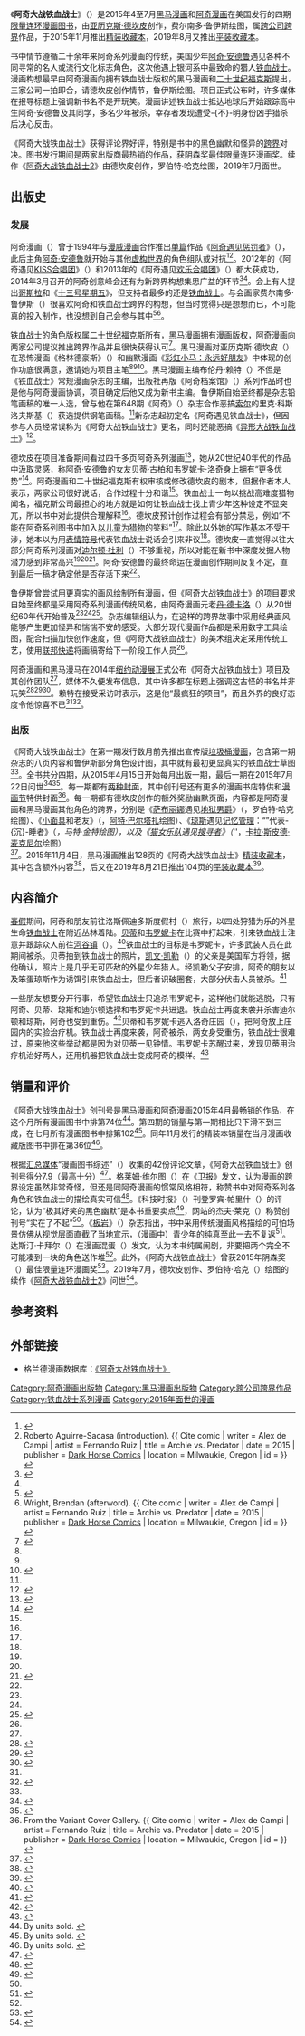 {{noteTA
|G1=Movie
|G2=Show
|1=zh-hk:鐵血戰士; zh-tw:終極戰士; zh-cn:铁血战士;
|2=zh-tw:制裁者; zh-hk:懲罰者; zh-cn:惩罚者;
}}
{{Infobox comic book title 
|image               = ArchieVsPredator1.png
|caption             = 费尔南多·鲁伊斯绘制的《阿奇大战铁血战士》第一期封面
|publisher           = {{Plainlist|
* [[黑马漫画|黑马漫画]]
* [[阿奇漫画|阿奇漫画]]}}
|date                 = 2015年四月至七月
|startmo             = 
|startyr             = 
|endmo               = 
|endyr               = 
|issues              = 四
|main_char_team      = {{Plainlist|
* [[阿奇·安德鲁|阿奇·安德鲁]]
* [[铁血战士_(虚构生物)|铁血战士]]}}
|writers             = [[亚历克斯·德坎皮|亚历克斯·德坎皮]]
|artists             = 费尔南多·鲁伊斯
|pencillers          = 费尔南多·鲁伊斯
|inkers              = 里克·科斯洛夫斯基
|letterers           = [[约翰·沃克曼|约翰·沃克曼]]
|colorists           = 杰森·米勒
|creative_team_month =
|creative_team_year  =
|creators            =
|TPB                 = 精装书
|ISBN                = 1616558059
|TPB1 = 平装书
|ISBN1 = 1506714668
|subcat              = 黑马漫画
|sort                = 阿奇大战铁血战士
}}
《'''阿奇大战铁血战士'''》（{{lang-en|''Archie vs. Predator''}}）是2015年4至7月[[黑马漫画|黑马漫画]]和[[阿奇漫画|阿奇漫画]]在美国发行的四期[[限量连环漫画|限量连环]][[漫画书|漫画图书]]，由[[亚历克斯·德坎皮|亚历克斯·德坎皮]]创作，费尔南多·鲁伊斯绘图，属[[跨公司跨界|跨公司跨界]]作品，于2015年11月推出[[精装书|精装收藏本]]，2019年8月又推出[[平装书|平装收藏本]]。

书中情节遵循二十余年来阿奇系列漫画的传统，美国少年[[阿奇·安德鲁|阿奇·安德鲁]]遇见各种不同寻常的名人或流行文化标志角色，这次他遇上银河系中最致命的猎人[[铁血战士_(虚构生物)|铁血战士]]。漫画构想最早由阿奇漫画向拥有铁血战士版权的黑马漫画和[[二十世纪影业|二十世纪福克斯]]提出，三家公司一拍即合，请德坎皮创作情节，鲁伊斯绘图。项目正式公布时，许多媒体在报导标题上强调新书名不是开玩笑。漫画讲述铁血战士抵达地球后开始跟踪高中生阿奇·安德鲁及其同学，多名少年被杀，幸存者发现遭受-{不}-明身份凶手猎杀后决心反击。

《阿奇大战铁血战士》获得评论界好评，特别是书中的黑色幽默和怪异的[[跨界作品|跨界]]对决。图书发行期间是两家出版商最热销的作品，获阴森奖最佳限量连环漫画奖。续作《[[阿奇大战铁血战士2|阿奇大战铁血战士2]]》由德坎皮创作，罗伯特·哈克绘图，2019年7月面世。

== 出版史 ==

=== 发展 ===
阿奇漫画（{{lang|en|Archie Comics}}）曾于1994年与[[漫威漫画|漫威漫画]]合作推出[[单篇|单篇]]作品《[[阿奇遇见惩罚者|阿奇遇见惩罚者]]》（''{{lang|en|Archie Meets the Punisher}}''），此后主角[[阿奇·安德鲁|阿奇·安德鲁]]就开始与其他[[虚构世界|虚构世界]]的角色组队或对抗<ref name="announcement">{{cite news | last = C. | first = Ron | accessdate = 2020-07-28 | website = Archie Comics | url = http://archiecomics.com/archie-comics-and-dark-horse-unveil-the-unthinkable-archie-meets-predator/ | title = Archie Comics And Dark Horse Unveil The Unthinkable: Archie Meets Predator | date = 2014-10-09 | archiveurl = https://web.archive.org/web/20191123063716/http://archiecomics.com/archie-comics-and-dark-horse-unveil-the-unthinkable-archie-meets-predator/ | archivedate = 2019-11-23}}</ref><ref name="HCintro">Roberto Aguirre-Sacasa (introduction). {{ Cite comic | writer = Alex de Campi | artist = Fernando Ruiz | title = Archie vs. Predator | date = 2015 | publisher = [[黑马漫画|Dark Horse Comics]] | location = Milwaukie, Oregon | id = {{ISBN|1616558059}}}}</ref>。2012年的《阿奇遇见[[Kiss合唱团|KISS合唱团]]》（{{lang|en|''Archie meets KISS''}}）和2013年的《阿奇遇见[[欢乐合唱团|欢乐合唱团]]》（{{lang|en|''Archie meets Glee''}}）都大获成功，2014年3月召开的阿奇创意峰会还有为新跨界构想集思广益的环节<ref name="dailydead">{{cite news | publisher = Daily Dead Media | access-date = 2020-07-28 | archiveurl = https://web.archive.org/web/20181112223426/https://dailydead.com/comic-con-2015-interview-alex-de-campi-talks-archie-vs-predator/ | url = https://dailydead.com/comic-con-2015-interview-alex-de-campi-talks-archie-vs-predator/ | title = Comic-Con 2015 Interview: Alex de Campi Talks Archie VS. Predator | last = Anderson | first = Derek | date = 2015-07-14 | website = Daily Dead | archivedate = 2018-11-12 | deadurl = no}}</ref><ref name="CA int" />。会上有人提出[[哥斯拉|哥斯拉]]和《[[十三号星期五_(电影)|十三号星期五]]》，但支持者最多的还是[[铁血战士_(虚构生物)|铁血战士]]。与会画家费尔南多·鲁伊斯（{{lang|en|Fernando Ruiz}}）很喜欢阿奇和铁血战士跨界的构想，但当时觉得只是想想而已，不可能真的投入制作，也没想到自己会参与其中<ref name="CA int">{{cite web | url = https://comicsalliance.com/fernando-ruiz-archie-vs-predator-interview/ | title = 'I'm Drawing Archie Fighting A Freakin' Predator': Fernando Ruiz Talks 'Archie Vs Predator' | last = Sims | first = Chris | date = 2015-03-06 | website = Comics Alliance | access-date = 2020-07-28 | archive-date = 2019-02-20 | deadurl = no | archive-url = https://web.archive.org/web/20190220164246/http://comicsalliance.com/fernando-ruiz-archie-vs-predator-interview/}}</ref><ref name="HCafter">Wright, Brendan (afterword). {{ Cite comic | writer = Alex de Campi | artist = Fernando Ruiz | title = Archie vs. Predator | date = 2015 | publisher = [[黑马漫画|Dark Horse Comics]] | location = Milwaukie, Oregon | id = {{ISBN|1616558059}}}}</ref>。

铁血战士的角色版权属[[二十世纪影业|二十世纪福克斯]]所有，[[黑马漫画|黑马漫画]]拥有漫画版权，阿奇漫画向两家公司提议推出跨界作品并且很快获得认可<ref>{{cite web | access-date = 2020-07-28 | archiveurl = https://web.archive.org/web/20200626232652/https://www.cbr.com/exclusive-richardson-looks-to-dark-horses-2015-future/ | url = https://www.cbr.com/exclusive-richardson-looks-to-dark-horses-2015-future/ | title = Exclusive: Richardson Looks to Dark Horse's 2015 Future | last = Sunu | first = Steve | date = 2014-11-26 | website = Comic Book Resources | deadurl = no | archivedate = 2020-06-26}}</ref>。黑马漫画对亚历克斯·德坎皮（{{lang|en|Alex de Campi}}）在恐怖漫画《格林德豪斯》（{{lang|en|''Grindhouse''}}）和幽默漫画《[[彩虹小馬：友情就是魔法_(漫畫)#永遠好朋友（2014年1月～2017年4月）|彩虹小马：永远好朋友]]》中体现的创作功底很满意，邀请她为项目主笔<ref name="dailydead" /><ref name="HCafter" /><ref>{{cite web | url = https://www.wickedhorror.com/features/interviews/alex-de-campi-talks-horror-comics/ | title = Exclusive Interview: Alex de Campi on Horror Comics | last = Emm | first = Fox | date = 2016-01-07 | website = Wicked Horror | access-date = 2020-07-28 | archivedate = 2019-04-28 | deadurl = no | archiveurl = https://web.archive.org/web/20190428162445/http://wickedhorror.com/features/interviews/alex-de-campi-talks-horror-comics/}}</ref>。黑马漫画主编布伦丹·赖特（{{lang|en|Brendan Wright}}）不但是《铁血战士》常规漫画杂志的主编，出版社再版《阿奇档案馆》（{{lang|en|''Archie Archives''}}）系列作品时也是他与阿奇漫画协调，项目确定后他又成为新书主编。鲁伊斯自始至终都是杂志铅笔画稿的唯一人选，曾与他在第648期《阿奇》（{{lang|en|''Archie''}}）杂志合作恶搞[[索尔_(漫威漫画)|索尔]]的里克·科斯洛夫斯基（{{lang|en|Rich Koslowski}}）获选提供钢笔画稿。<ref name="HCafter" />新杂志起初定名《阿奇遇见铁血战士》，但因参与人员经常误称为《阿奇大战铁血战士》更名，同时还能恶搞《[[异形大战铁血战士|异形大战铁血战士]]》<ref name="comicbook">{{cite web | deadurl = no | archiveurl = https://web.archive.org/web/20200626215206/https://comicbook.com/news/archie-vs-predator-writer-alex-de-campi-promises-horribly-gory-v/ | title = Exclusive: Archie Vs. Predator's Alex de Campi Promises "Horribly Gory, Very Wrong, and Funny" Story | last = Siegel | first = Lucas | date = 2015-04-14 | website = ComicBook.com | url = https://web.archive.org/web/20200626215206/https://comicbook.com/news/archie-vs-predator-writer-alex-de-campi-promises-horribly-gory-v/ | access-date = 2020-07-29 | archivedate = 2020-06-26}}</ref>。

德坎皮在项目准备期间看过四千多页阿奇系列漫画<ref name="dc int">{{cite web | url = https://comicsalliance.com/alex-de-campi-archie-vs-predator-interview/ | title = They're all a little unbalanced: Alex de Campi talks 'Archie vs. Predator' | last = Sims | first = Chris | date = 2015-04-28 | website = Comics Alliance | access-date = 2020-07-29 | publisher = Townsquare Media | archive-date = 2019-04-22 | deadurl = no | archive-url = https://web.archive.org/web/20190422034247/https://comicsalliance.com/alex-de-campi-archie-vs-predator-interview/}}</ref>，她从20世纪40年代的作品中汲取灵感，称阿奇·安德鲁的女友[[贝蒂·古柏|贝蒂·古柏]]和[[韦罗妮卡·洛奇|韦罗妮卡·洛奇]]身上拥有“更多优势”<ref>{{cite news | publisher = Gannett Satellite Information Network | deadurl = no | archiveurl = https://web.archive.org/web/20200626223200/https://www.usatoday.com/story/life/movies/2014/10/09/archie-meets-predator-comic-book-exclusive/16954799/ | title = Archie Meets Predator a mash-up for the ages | last = Truitt | url = https://www.usatoday.com/story/life/movies/2014/10/09/archie-meets-predator-comic-book-exclusive/16954799/# | first = Brian | date = 2014-10-09 | newspaper = [[今日美国|USA Today]] | access-date = 2020-07-29 | archivedate = 2020-06-26}}</ref>。阿奇漫画和二十世纪福克斯有权审核或修改德坎皮的剧本，但据作者本人表示，两家公司很好说话，合作过程十分和谐<ref name="dc int" />。铁血战士一向以挑战高难度猎物闻名，福克斯公司最担心的地方就是如何让铁血战士找上青少年这种设定不显突兀，所以书中对此提供合理解释<ref name="HCafter" />。德坎皮预计创作过程会有部分禁忌，例如“不能在阿奇系列图书中加入[[儿童性虐待|以儿童为猎物]]的笑料”<ref name="comicbook" />。除此以外她的写作基本不受干涉，她本以为用[[绘文字|表情符号]]代表铁血战士说话会引来非议<ref name="comicbook" />。德坎皮一直觉得以往大部分阿奇系列漫画对[[迪尔顿·杜利|迪尔顿·杜利]]（{{lang|en|Dilton Doiley}}）不够重视，所以对能在新书中深度发掘人物潜力感到非常高兴<ref name="dailydead" /><ref name="dc int" /><ref>{{cite web | archive-date = 2016-05-08 | deadurl = yes | access-date = 2016-05-08 | date = 2015-07-15 | url = http://emertainmentmonthly.com/2015/07/15/sdcc-2015-archie-vs-predator-writer-alex-de-campi-on-the-onslaught-in-riverdale/ | title = SDCC 2015: Archie vs. Predator Writer Alex de Campi on the Onslaught in Riverdale | last = Moccio | first = Michael | website = Emertainment Monthly | archive-url = https://web.archive.org/web/20160508111024/http://emertainmentmonthly.com/2015/07/15/sdcc-2015-archie-vs-predator-writer-alex-de-campi-on-the-onslaught-in-riverdale/}}</ref>。阿奇·安德鲁的最终命运在漫画创作期间反复不定，直到最后一稿才确定他是否存活下来<ref name="HCafter" />。

鲁伊斯曾尝试用更真实的画风绘制所有漫画，但《阿奇大战铁血战士》的项目要求自始至终都是采用阿奇系列漫画传统风格，由阿奇漫画元老[[丹·德卡洛|丹·德卡洛]]（{{lang|en|Dan DeCarlo}}）从20世纪60年代开始普及<ref name="CA int" /><ref name="HCafter" /><ref name="ddc">{{cite web | url = https://www.cbr.com/dan-decarlo-dead-at-age-of-82-artist-defined-archie-comics-style-for-decades/ | title = Dan DeCarlo Dead at Age of 82: Artist Defined Archie Comics Style for Decades | publisher = Comic Book Resources | date = 2001-12-20 | accessdate = 2020-07-29 | archivedate = 2017-11-17 | archiveurl = https://web.archive.org/web/20171117065707/https://www.cbr.com/dan-decarlo-dead-at-age-of-82-artist-defined-archie-comics-style-for-decades/ | deadurl = no}}</ref>。杂志编辑组认为，在这样的跨界故事中采用经典画风能够产生更加怪异和惴惴不安的感受。大部分现代漫画作品都是采用数字工具绘图，配合扫描加快创作速度，但《阿奇大战铁血战士》的美术组决定采用传统工艺，使用[[联邦快递|联邦快递]]将画稿寄给下一阶段工作人员<ref name="HCafter" />。

阿奇漫画和黑马漫马在2014年[[纽约动漫展|纽约动漫展]]正式公布《阿奇大战铁血战士》项目及其创作团队<ref name="announcement" />，媒体不久便发布信息，其中许多都在标题上强调这古怪的书名并非玩笑<ref>{{cite web | url = http://www.newsarama.com/22349-archie-vs-predator-no-really.html | title = Archie vs. Predator ... No, Really | last = Arrant | first = Chris | date = 2014-10-09 | website = Newsarama | access-date = 2018-11-12 | archiveurl = https://web.archive.org/web/20181112141451/https://www.newsarama.com/22349-archie-vs-predator-no-really.html | archivedate = 2018-11-12 | deadurl = yes}}</ref><ref>{{cite web | website = Headlines and Global News | archiveurl = https://web.archive.org/web/20190422015336/http://www.hngn.com/articles/60108/20150114/archie-vs-predator-is-a-real-thing-and-its-coming-soon-see-it.htm | title = 'Archie vs. Predator' Is a Real Thing and It's Coming Soon | deadurl = no | url = http://www.hngn.com/articles/60108/20150114/archie-vs-predator-is-a-real-thing-and-its-coming-soon-see-it.htm | last = Bonner | first = Jerry | date = 2015-01-14 | access-date = 2020-07-29 | archivedate = 2019-04-22}}</ref><ref>{{cite web | url = https://www.comicsbeat.com/archie-vs-predator/ | title = Archie vs... Predator? | last = MacDonald | first = Heidi | date = 2014-10-09 | website = The Beat | access-date = 2020-07-29 | archiveurl = https://web.archive.org/web/20190422034730/https://www.comicsbeat.com/archie-vs-predator/ | deadurl = no | archivedate = 2019-04-22}}</ref>。赖特在接受采访时表示，这是他“最疯狂的项目”，而且外界的良好态度令他惊喜不已<ref name="HCafter" /><ref>{{cite web | title = Brendan Wright, Editor Of Mind MGMT, Grindhouse, Archie vs Predator, leaves Dark Horse | first = Hannah | date = 2015-09-01 | website = Bleeding Cool News | access-date = 2020-07-29 | archiveurl = https://web.archive.org/web/20181112181505/https://www.bleedingcool.com/2015/09/01/brendan-wright-editor-of-mind-mgmt-grindhouse-archie-vs-predator-leaves-dark-horse/ | last = Means-Shannon | archivedate = 2018-11-12 | url = https://bleedingcool.com/comics/recent-updates/brendan-wright-editor-of-mind-mgmt-grindhouse-archie-vs-predator-leaves-dark-horse/ | deadurl = no}}</ref>。

=== 出版 ===
《阿奇大战铁血战士》在第一期发行数月前先推出宣传版[[垃圾桶漫画|垃圾桶漫画]]，包含第一期杂志的八页内容和鲁伊斯部分角色设计图，其中就有最初更显真实的铁血战士草图<ref name="CA int" />。全书共分四期，从2015年4月15日开始每月出版一期，最后一期在2015年7月22日问世<ref name="ign1">{{cite web | last = Lake | first = Jeff | title = Archie vs. Predator #1 Review | url = https://www.ign.com/articles/2015/04/16/archie-vs-predator-1-review | work = [[IGN|IGN]] | accessdate = 2020-07-29 | date = 2015-04-15 | archivedate = 2019-11-22 | deadurl = no | archiveurl = https://web.archive.org/web/20191122070434/https://www.ign.com/articles/2015/04/16/archie-vs-predator-1-review}}</ref><ref name="CB4">{{cite web | last = Cabeal | first = Dustin | title = Review: Archie vs. Predator #4 | url = https://comicbastards.com/comics/review-archie-vs-predator-4/ | work = Comic Bastards | accessdate = 2020-07-29 | date = 2015-07-22}}</ref>。每一期都有[[变体封面|两种封面]]，其中创刊号还有更多的漫画书店特供和[[漫画节|漫画节]]特供封面<ref>From the Variant Cover Gallery. {{ Cite comic | writer = Alex de Campi | artist = Fernando Ruiz | title = Archie vs. Predator | date = 2015 | publisher = [[黑马漫画|Dark Horse Comics]] | location = Milwaukie, Oregon | id = {{ISBN|1616558059}}}}</ref>。每一期都有德坎皮创作的额外奖励幽默页面，内容都是阿奇漫画和黑马漫画其他角色的跨界，分别是《[[萨布丽娜的惊心冒险|萨布丽娜]]遇见[[地狱男爵|地狱男爵]]》（{{lang|en|''Sabrina Meets Hellboy''}}，罗伯特·哈克绘图）、《[[面具_(漫画)|小面具]]和老友》（{{lang|en|''Little Mask and his Pals''}}，[[阿特·巴尔塔扎|阿特·巴尔塔扎]]绘图）、《[[笨蛋琼斯|琼斯]]遇见[[记忆管理|记忆管理]]：“{{lang|en|S}}”代表-{沉}-睡者》（''{{lang|en|Jones Meets MIND MGMT: "S" is for Sleeper''}}，马特·金特绘图），以及《[[猫女乐队|猫女乐队]]遇见[[搜寻者|搜寻者]]》（''{{lang|en|Josie and the Pussycats Meet Finder}}''，[[卡拉·斯皮德·麦克尼尔|卡拉·斯皮德·麦克尼尔]]绘图）<ref>{{cite web | access-date = 2020-07-29 | archiveurl = https://web.archive.org/web/20190919082301/http://www.adventuresinpoortaste.com/2015/11/05/archie-vs-predator-hc-review/ | url = https://aiptcomics.com/2015/11/05/archie-vs-predator-hc-review/ | title = Is It Good? Archie vs. Predator HC Review | last = Silber | first = Gregory Paul | date = 2015-11-05 | website = Adventures in Poor Taste | deadurl = no | archivedate = 2019-09-19}}</ref>。2015年11月4日，黑马漫画推出128页的《阿奇大战铁血战士》[[精装书|精装收藏本]]，其中包含额外内容<ref>{{cite press release | url = https://www.darkhorse.com/Books/28-168/Archie-vs-Predator-HC | archivedate = 2020-06-27 | archiveurl = https://web.archive.org/web/20200627035219/https://www.darkhorse.com/Books/28-168/Archie-vs-Predator-HC | title = Archie vs. Predator HC | publisher = Dark Horse Comics | access-date = 2020-07-29 | deadurl = no}}</ref>，后又在2019年8月21日推出104页的[[平装书|平装收藏本]]<ref>{{cite press release | url = https://www.darkhorse.com/Books/3004-388/Archie-vs-Predator-TPB | title = Archie vs. Predator TPB | publisher = Dark Horse Comics | access-date = 2020-07-29}}</ref>。

== 内容简介 ==
[[春假|春假]]期间，阿奇和朋友前往洛斯佩迪多斯度假村（{{lang|en|Los Perdidos Resort}}）旅行，以四处狩猎为乐的外星生命[[铁血战士_(虚构生物)|铁血战士]]在附近丛林着陆。[[贝蒂·古柏|贝蒂]]和[[韦罗妮卡·洛奇|韦罗妮卡]]在比赛中打起来，引来铁血战士注意并跟踪众人前往[[河谷镇_(阿奇漫画)|河谷镇]]（{{lang|en|Riverdale}}）。<ref name="Archievs.Predator#1">{{cite comic | title = Archie vs. Predator | issue = 1 | story = Part 1 | publisher = [[黑马漫画|Dark Horse Comics]], Archie Comics | writer = Alex de Campi |artist= Fernando Ruiz | date = 2015-04}}</ref>铁血战士的目标是韦罗妮卡，许多武装人员在此期间被杀。贝蒂拍到铁血战士的照片，[[凯文·凯勒_(漫画人物)|凯文·凯勒]]（{{lang|en|Kevin Keller}}）的父亲是美国军方将领，据他确认，照片上是几乎无可匹敌的外星少年猎人。经凯勒父子安排，阿奇的朋友以及笨蛋琼斯作为诱饵引来铁血战士，但后者识破圈套，大部分伏击人员被杀。<ref name="Archievs.Predator#2">{{cite comic | title = Archie vs. Predator | issue = 2 | story = To Live and Die in a Small Town | publisher = Dark Horse Comics, Archie Comics | writer = de Campi, Alex | artist = Ruiz, Fernando | date = 2015-05}}</ref>

一些朋友想要分开行事，希望铁血战士只追杀韦罗妮卡，这样他们就能逃脱，只有阿奇、贝蒂、琼斯和迪尔顿选择和韦罗妮卡共进退。铁血战士再度来袭并杀害迪尔顿和琼斯，阿奇也受到重伤。<ref name="Archievs.Predator#3">{{cite comic | title = Archie vs. Predator | issue = 3 | story = Part 3 | publisher = Dark Horse Comics, Archie Comics | writer = de Campi, Alex | artist = Ruiz, Fernando | date = 2015-06}}</ref>贝蒂和韦罗妮卡逃入洛奇庄园（{{lang|en|Lodge Manor}}），把阿奇放上庄园内的实验治疗机。铁血战士再度来袭，阿奇被杀，两女身受重伤，铁血战士很难过，原来他这些举动都是因为对贝蒂一见钟情。韦罗妮卡苏醒过来，发现贝蒂用治疗机治好两人，还用机器把铁血战士变成阿奇的模样。<ref name="Archievs.Predator#4">{{cite comic | title = Archie vs. Predator | issue = 4 | story = Guess Who's Coming To Dinner | publisher = Dark Horse Comics, Archie Comics | writer = de Campi, Alex | artist = Ruiz, Fernando | date = 2015-07}}</ref>

== 销量和评价 ==
《阿奇大战铁血战士》创刊号是黑马漫画和阿奇漫画2015年4月最畅销的作品，在这个月所有漫画图书中排第74位<ref>By units sold. {{cite web | url = https://www.comichron.com/monthlycomicssales/2015/2015-04.html | title = Comic Book Sales Figures for April 2015 | last = Miller | first = John Jackson | archivedate = 2018-10-04 | archiveurl = https://web.archive.org/web/20181004123421/http://www.comichron.com/monthlycomicssales/2015/2015-04.html | website = The Comics Chronicles | access-date = 2020-07-29 | deadurl = no}}</ref>。第四期的销量与第一期相比只下滑不到三成，在七月所有漫画图书中排第102<ref>By units sold.  {{cite web | deadurl = no | archiveurl = https://web.archive.org/web/20200528025306/https://www.comichron.com/monthlycomicssales/2015/2015-07.html | url = https://www.comichron.com/monthlycomicssales/2015/2015-07.html | title = Comic Book Sales Figures for July 2015 | last = Miller | first = John Jackson | website = The Comics Chronicles | access-date = 2020-07-29 | archivedate = 2020-05-28}}</ref>。同年11月发行的精装本销量在当月漫画收藏版图书中排在第36位<ref>By units sold.  {{cite web | url = https://www.comichron.com/monthlycomicssales/2015/2015-11.html | title = Comic Book Sales Figures for November 2015 | last = Miller | first = John Jackson | website = The Comics Chronicles | deadurl = no | archiveurl = https://web.archive.org/web/20181006065654/http://www.comichron.com/monthlycomicssales/2015/2015-11.html | access-date = 2020-07-29 | archivedate = 2018-10-06}}</ref>。

根据[[汇总媒体|汇总媒体]]“漫画图书综述”（{{lang|en|Comic Book Roundup}}）收集的42份评论文章，《阿奇大战铁血战士》创刊号得分7.9（最高十分）<ref>{{cite web | url = https://comicbookroundup.com/comic-books/reviews/dark-horse-comics/archie-vs-predator/1 | title = Archie vs. Predator #1 Reviews | website = [[汇总媒体|Comic Book Roundup]] | access-date = 2020-07-29 | archiveurl = https://web.archive.org/web/20180612211606/https://comicbookroundup.com/comic-books/reviews/dark-horse-comics/archie-vs-predator/1 | archivedate = 2018-06-12 | deadurl = no}}</ref>。格莱姆·维尔图（{{lang|en|Graeme Virtue}}）在《[[卫报|卫报]]》发文，认为漫画的跨界设定虽然非常奇怪，但还是同阿奇漫画的惯常风格相符，称赞书中对阿奇系列各角色和铁血战士的描绘真实可信<ref>{{cite news | archiveurl = https://web.archive.org/web/20200626215040/https://www.theguardian.com/books/2015/apr/18/the-month-in-comics | url = https://www.theguardian.com/books/2015/apr/18/the-month-in-comics | title = Archie Vs Predator, Convergence, The Infinite Loop: the month in comics | last = Virtue | first = Grame | date = 2015-04-18 | newspaper = [[卫报|The Guardian]] | access-date = 2020-07-29 | archivedate = 2020-06-26 | deadurl = no}}</ref>。《科技时报》（{{lang|en|''Tech Times''}}）刊登罗宾·帕里什（{{lang|en|Robin Parrish}}）的评论，认为“极其好笑的黑色幽默”是本书重要卖点<ref>{{cite web | first = Robin | date = 2015-04-15 | website = Tech Times | access-date = 2020-07-29 | archiveurl = https://web.archive.org/web/20180811195735/https://www.techtimes.com/articles/46487/20150415/new-comic-book-day-april-15-2015-archie-battles-predator.htm | last = Parrish | archivedate = 2018-08-11 | deadurl = no | url = http://www.techtimes.com/articles/46487/20150415/new-comic-book-day-april-15-2015-archie-battles-predator.htm | title = New Comic Book Day April 15, 2015: Archie Battles Predator And DC's 'Convergence' Continues}}</ref>，{{lang|en|[[IGN|IGN]]}}网站的杰夫·莱克（{{lang|en|Jeff Lake}}）称赞创刊号“实在了不起”<ref name="ign1" />。《[[板岩_(杂志)|板岩]]》（''{{lang|en|Paste}}''）杂志指出，书中采用传统漫画风格描绘的可怕场景仿佛从视觉层面直截了当地宣示，（漫画中）青少年的纯真至此一去不复返<ref>{{cite web | deadurl = no | archiveurl = https://web.archive.org/web/20180925180535/https://www.pastemagazine.com/articles/2015/04/archie-vs-predator-1-by-alex-de-campi-fernando-rui.html | archivedate = 2018-09-25 | last = Brown | first = Billy | website = Paste | url = https://www.pastemagazine.com/comics/archie/archie-vs-predator-1-by-alex-de-campi-fernando-rui/# | title = Archie vs. Predator #1 by Alex de Campi & Fernando Ruiz Review | date = 2015-04-15 | access-date = 2020-07-29}}</ref>。达斯汀·卡拜尔（{{lang|en|Dustin Cabeal}}）在漫画混蛋（{{lang|en|Comic Bastards}}）发文，认为本书纯属闹剧，非要把两个完全不可能凑到一块的角色送作堆<ref name="CB4" />。此外，《阿奇大战铁血战士》曾获2015年阴森奖（{{lang|en|Ghastly Award}}）最佳限量连环漫画奖<ref>{{cite web | archivedate = 2019-05-18 | archiveurl = https://web.archive.org/web/20190518010804/http://www.ghastlyawards.com/2016/03/2015-ghastly-award-winners.html | url = http://www.ghastlyawards.com/2016/03/2015-ghastly-award-winners.html | title = Ghastly Award Winners | last = Royer | first = Decapdan | date = 2016-03 | website = Ghastly Awards | access-date = 2019-05-18 | deadurl = yes}}</ref>。2019年7月，德坎皮创作、罗伯特·哈克（{{lang|en|Robert Hack}}）绘图的续作《[[阿奇大战铁血战士2|阿奇大战铁血战士2]]》问世<ref>{{cite web | archivedate = 2019-11-02 | deadurl = no | archiveurl = https://web.archive.org/web/20191102060613/https://www.latintimes.com/archie-vs-predator-2-predator-coming-riverdale-437581 | url = https://www.latintimes.com/archie-vs-predator-2-predator-coming-riverdale-437581 | title = Archie vs Predator 2: The Predator is Coming to Riverdale | last = Burog | first = Vianne | date = 2019-04-05 | access-date = 2020-07-29 | website = Latin Times}}</ref>。

== 参考资料 ==
{{Reflist|30em}}

== 外部链接 ==
* 格兰德漫画数据库：[https://www.comics.org/series/88414 《阿奇大战铁血战士》]

{{Predator}}

[[Category:阿奇漫画出版物|Category:阿奇漫画出版物]]
[[Category:黑马漫画出版物|Category:黑马漫画出版物]]
[[Category:跨公司跨界作品|Category:跨公司跨界作品]]
[[Category:铁血战士系列漫画|Category:铁血战士系列漫画]]
[[Category:2015年面世的漫画|Category:2015年面世的漫画]]
{{Featured article}}